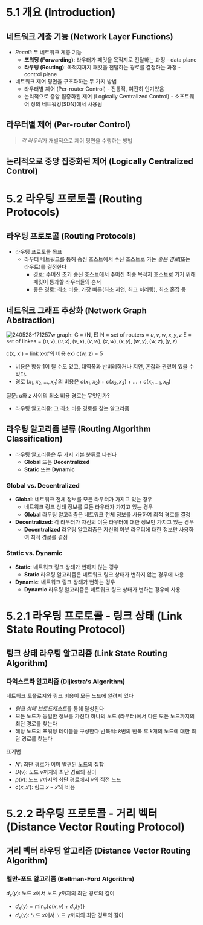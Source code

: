 # 5.1 개요 (Introduction)
## 네트워크 계층 기능 (Network Layer Functions)
- *Recall*: 두 네트워크 계층 기능
	- **포워딩 (Forwarding)**: 라우터가 패킷을 목적지로 전달하는 과정 - data plane
	- **라우팅 (Routing)**: 목적지까지 패킷을 전달하는 경로를 결정하는 과정 - control plane
- 네트워크 제어 평면을 구조화하는 두 가지 방법
	- 라우터별 제어 (Per-router Control) - 전통적, 여전히 인기있음
	- 논리적으로 중앙 집중화된 제어 (Logically Centralized Control) - 소프트웨어 정의 네트워킹(SDN)에서 사용됨

## 라우터별 제어 (Per-router Control)
> *각 라우터*가 개별적으로 제어 평면을 수행하는 방법

## 논리적으로 중앙 집중화된 제어 (Logically Centralized Control)

# 5.2 라우팅 프로토콜 (Routing Protocols)
## 라우팅 프로토콜 (Routing Protocols)
- 라우팅 프로토콜 목표
	- 라우터 네트워크를 통해 송신 호스트에서 수신 호스트로 가는 *좋은 경로*(또는 라우트)를 결정한다
		- 경로: 주어진 초기 송신 호스트에서 주어진 최종 목적지 호스트로 가기 위해 패킷이 통과할 라우터들의 순서
		- 좋은 경로: 최소 비용, 가장 빠른(최소 지연, 최고 처리량), 최소 혼잡 등
## 네트워크 그래프 추상화 (Network Graph Abstraction)
![240528-171257w](/posts/240528-171257.png)
graph: G = (N, E)
N = set of routers = ${u, v, w, x, y, z}$
E = set of linkes = ${(u, v), (u, x), (v, x), (v, w), (x, w), (x, y), (w, y), (w, z), (y, z)}$

c(x, x') = link x-x'의 비용
ex) c(w, z) = 5

- 비용은 항상 1이 될 수도 있고, 대역폭과 반비례하거나 지연, 혼잡과 관련이 있을 수 있다.
- 경로 $(x_1, x_2, ..., x_n)$의 비용은 $c(x_1, x_2) + c(x_2, x_3) + ... + c(x_{n-1}, x_n)$

질문: $u$와 $z$ 사이의 최소 비용 경로는 무엇인가?
- 라우팅 알고리즘: 그 최소 비용 경로를 찾는 알고리즘

## 라우팅 알고리즘 분류 (Routing Algorithm Classification)
- 라우팅 알고리즘은 두 가지 기본 분류로 나뉜다
	- **Global** 또는 **Decentralized**
	- **Static** 또는 **Dynamic**

### Global vs. Decentralized
- **Global**: 네트워크 전체 정보를 모든 라우터가 가지고 있는 경우
	- 네트워크 링크 상태 정보를 모든 라우터가 가지고 있는 경우
	- **Global** 라우팅 알고리즘은 네트워크 전체 정보를 사용하여 최적 경로를 결정
- **Decentralized**: 각 라우터가 자신의 이웃 라우터에 대한 정보만 가지고 있는 경우
	- **Decentralized** 라우팅 알고리즘은 자신의 이웃 라우터에 대한 정보만 사용하여 최적 경로를 결정

### Static vs. Dynamic
- **Static**: 네트워크 링크 상태가 변하지 않는 경우
	- **Static** 라우팅 알고리즘은 네트워크 링크 상태가 변하지 않는 경우에 사용
- **Dynamic**: 네트워크 링크 상태가 변하는 경우
	- **Dynamic** 라우팅 알고리즘은 네트워크 링크 상태가 변하는 경우에 사용

# 5.2.1 라우팅 프로토콜 - 링크 상태 (Link State Routing Protocol)
## 링크 상태 라우팅 알고리즘 (Link State Routing Algorithm)
### 다익스트라 알고리즘 (Dijkstra's Algorithm)
네트워크 토폴로지와 링크 비용이 모든 노드에 알려져 있다
- *링크 상태 브로드캐스트*를 통해 달성된다
- 모든 노드가 동일한 정보를 가진다
하나의 노드 (라우터)에서 다른 모든 노드까지의 최단 경로를 찾는다
- 해당 노드의 포워딩 테이블을 구성한다
반복적: $k$번의 반복 후 $k$개의 노드에 대한 최단 경로를 찾는다

표기법
- $N'$: 최단 경로가 이미 발견된 노드의 집합
- $D(v)$: 노드 $v$까지의 최단 경로의 길이
- $p(v)$: 노드 $v$까지의 최단 경로에서 $v$의 직전 노드
- $c(x, x')$: 링크 $x-x'$의 비용


# 5.2.2 라우팅 프로토콜 - 거리 벡터 (Distance Vector Routing Protocol)
## 거리 벡터 라우팅 알고리즘 (Distance Vector Routing Algorithm)
### 벨만-포드 알고리즘 (Bellman-Ford Algorithm)
$d_x(y)$: 노드 $x$에서 노드 $y$까지의 최단 경로의 길이
- $d_x(y) = \min_v\{c(x, v) + d_v(y)\}$
- $d_x(y)$: 노드 $x$에서 노드 $y$까지의 최단 경로의 길이

